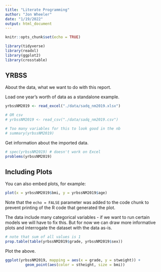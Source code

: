 ```yaml
---
title: "Literate Programming"
author: "Jon Wheeler"
date: "1/19/2022"
output: html_document
---
```


```r
knitr::opts_chunk$set(echo = TRUE)
```

```r
library(tidyverse)
library(readxl)
library(ggplot2)
library(crosstable)
```

## YRBSS

About the data, what we want to do with this report.

Load one year's worth of data as a standalone example.

```r
yrbssNM2019 <- read_excel("./data/sadq_nm2019.xlsx")

# OR csv
# yrbssNM2019 <- read_csv("./data/sadq_nm2019.csv")

# Too many variables for this to look good in the nb
# summary(yrbssNM2019)
```

Get information about the imported data.

```r
# spec(yrbssNM2019) # doesn't work on Excel
problems(yrbssNM2019)
```

## Including Plots

You can also embed plots, for example:

```r
plot(x = yrbssNM2019$bmi, y = yrbssNM2019$age)
```

Note that the `echo = FALSE` parameter was added to the code chunk to prevent printing of the R code that generated the plot.

The data include many categorical variables - if we want to run certain 
models we will have to fix this. But for now we can draw more informative plots
and interrogate the dataset with the data as-is.

```r
# note that sum of all values is 1
prop.table(table(yrbssNM2019$grade, yrbssNM2019$sex))
```

Plot the above.

```r
ggplot(yrbssNM2019, mapping = aes(x = grade, y = stweight)) + 
         geom_point(aes(color = stheight, size = bmi))
```
